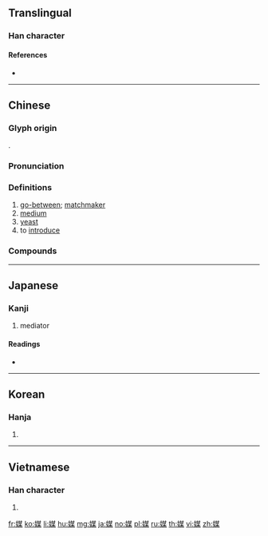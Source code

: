 ==Translingual==

===Han character===
{{Han char|rn=38|rad=女|as=09|sn=12|four=44494|canj=VTMD|ids=⿰女某}}

====References====
* {{Han ref|kx=0266.370|dkj=06498|dj=0533.380|hdz=21063.130|uh=5A92|ud=23186|bh=B443|bd=46147}}

----

==Chinese==
{{zh-forms}}

===Glyph origin===
{{Han etym}}
{{Han compound|女|某|ls=psc|c1=s|c2=p|t1=woman}}.

===Pronunciation===
{{zh-pron
|m=méi
|c=mui4
|h=pfs=mòi
|md=muòi
|mn=môe/hm̂/mûi
|mn_note=môe/hm̂ - vernacular; mûi - literary
|w=3me
|mc=y
|oc=y
|cat=n
}}

===Definitions===
{{zh-hanzi}}

# [[go-between]]; [[matchmaker]]
# [[medium]]
# [[yeast]]
# to [[introduce]]

===Compounds===
{{zh-der|三媒六證|媒譖|作媒|互動媒體|保媒|媒頭|媒兒|多媒體卡|待媒|女媒|媒妁|大眾媒介|媒材|平面媒體|廣告媒體|媒氏|大媒|官媒|三媒六聘|媒孽|媒體造勢|媒質|媒染劑|媒怨|媒婆|媒介體|媒介|媒人|央媒|冷媒|媒人嘴|媒錢|多媒體|傳播媒體|傳媒|媒體|媒妁之言|明媒正娶|水媒花|憑媒說合|新聞媒介|教育媒體|溶媒|明媒正配|瘧媒蚊|病媒蚊|病媒|男媒女妁|獸媒花|梯媒|行媒|觸媒|龍媒|電子媒體|鴆媒|靈媒|鳥媒花|雉媒|自媒|良媒|超媒體|謝媒錢|說媒|風媒花|蟲媒花|落花媒人}}

----

==Japanese==

===Kanji===
{{ja-kanji|grade=c|rs=女09}}

# mediator

====Readings====
* {{ja-readings|goon=[[まい]] (mai)|kanon=[[ばい]] (bai)|on=[[ぼう]] (bō)|kun=[[なこうど]] (nakōdo)}}

----

==Korean==

===Hanja===
{{ko-hanja|hangeul=매|rv=mae|mr=mae}}

# {{defn|lang=ko|sort=女09}}

----

==Vietnamese==

===Han character===
{{vi-hantu|[[môi]], [[mối]], [[mồi]], [[mụ]], [[mai]]|rs=女09}}

# {{defn|lang=vi|sort=女09}}

[[fr:媒]]
[[ko:媒]]
[[li:媒]]
[[hu:媒]]
[[mg:媒]]
[[ja:媒]]
[[no:媒]]
[[pl:媒]]
[[ru:媒]]
[[th:媒]]
[[vi:媒]]
[[zh:媒]]